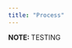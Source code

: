 ```yaml
---
title: "Process"
---
```

<div class="alert alert-danger" role="alert">
  <strong> NOTE: </strong> TESTING
</div>

